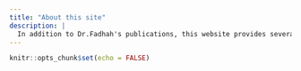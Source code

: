 ```yaml
---
title: "About this site"
description: |
  In addition to Dr.Fadhah's publications, this website provides several short toturials to R and Statistics. 
---
```


```r
knitr::opts_chunk$set(echo = FALSE)
```

